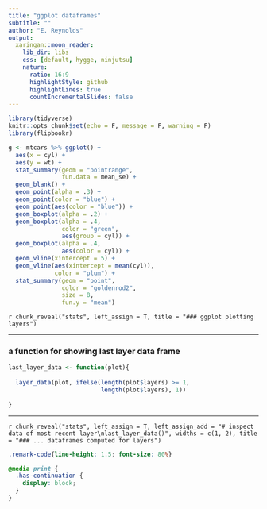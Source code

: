 ```yaml
---
title: "ggplot dataframes"
subtitle: ""
author: "E. Reynolds"
output:
  xaringan::moon_reader:
    lib_dir: libs
    css: [default, hygge, ninjutsu]
    nature:
      ratio: 16:9
      highlightStyle: github
      highlightLines: true
      countIncrementalSlides: false
---
```




```r
library(tidyverse)
knitr::opts_chunk$set(echo = F, message = F, warning = F)
library(flipbookr)
```







```r
g <- mtcars %>% ggplot() +
  aes(x = cyl) +
  aes(y = wt) +
  stat_summary(geom = "pointrange",
               fun.data = mean_se) +
  geom_blank() +
  geom_point(alpha = .3) +
  geom_point(color = "blue") +
  geom_point(aes(color = "blue")) + 
  geom_boxplot(alpha = .2) +
  geom_boxplot(alpha = .4,
               color = "green",
               aes(group = cyl)) +
  geom_boxplot(alpha = .4,
               aes(color = cyl)) +
  geom_vline(xintercept = 5) +
  geom_vline(aes(xintercept = mean(cyl)),
             color = "plum") +
  stat_summary(geom = "point",
               color = "goldenrod2", 
               size = 8,
               fun.y = "mean")
```

`r chunk_reveal("stats", left_assign = T, title = "### ggplot plotting layers")`

---

### a function for showing last layer data frame

```r
last_layer_data <- function(plot){
  
  layer_data(plot, ifelse(length(plot$layers) >= 1, 
                          length(plot$layers), 1))
  
}
```

---


`r chunk_reveal("stats", left_assign = T, left_assign_add = "# inspect data of most recent layer\nlast_layer_data()", widths = c(1, 2), title = "### ... dataframes computed for layers")`



```css
.remark-code{line-height: 1.5; font-size: 80%}

@media print {
  .has-continuation {
    display: block;
  }
}
```
